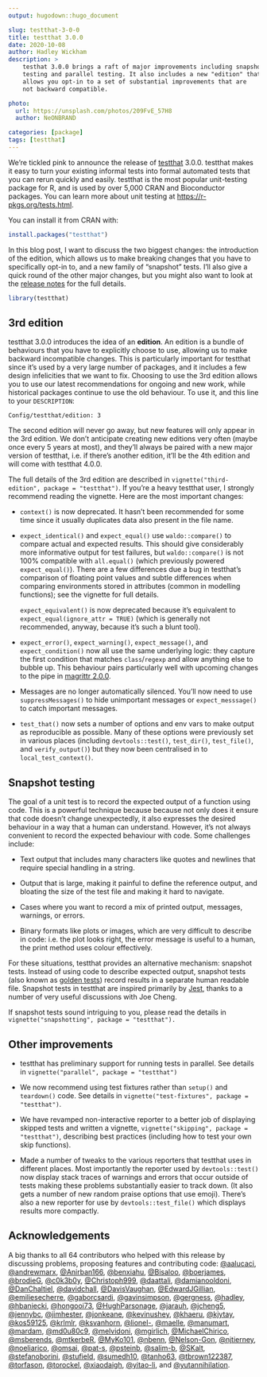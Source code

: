 ```yaml
---
output: hugodown::hugo_document

slug: testthat-3-0-0
title: testthat 3.0.0
date: 2020-10-08
author: Hadley Wickham
description: >
    testhat 3.0.0 brings a raft of major improvements including snapshot 
    testing and parallel testing. It also includes a new "edition" that
    allows you opt-in to a set of substantial improvements that are
    not backward compatible.

photo:
  url: https://unsplash.com/photos/209FvE_57H8
  author: NeONBRAND

categories: [package] 
tags: [testthat]
---
```


We're tickled pink to announce the release of [testthat](http://testthat.r-lib.org/) 3.0.0.
testthat makes it easy to turn your existing informal tests into formal automated tests that you can rerun quickly and easily.
testthat is the most popular unit-testing package for R, and is used by over 5,000 CRAN and Bioconductor packages.
You can learn more about unit testing at <https://r-pkgs.org/tests.html>.

You can install it from CRAN with:

```r
install.packages("testthat")
```

In this blog post, I want to discuss the two biggest changes: the introduction of the edition, which allows us to make breaking changes that you have to specifically opt-in to, and a new family of "snapshot" tests.
I'll also give a quick round of the other major changes, but you might also want to look at the [release notes](%7B%20github_release%20%7D) for the full details.

```r
library(testthat)
```

## 3rd edition

testthat 3.0.0 introduces the idea of an **edition**.
An edition is a bundle of behaviours that you have to explicitly choose to use, allowing us to make backward incompatible changes.
This is particularly important for testthat since it's used by a very large number of packages, and it includes a few design infelicities that we want to fix.
Choosing to use the 3rd edition allows you to use our latest recommendations for ongoing and new work, while historical packages continue to use the old behaviour.
To use it, and this line to your `DESCRIPTION`:

    Config/testthat/edition: 3

The second edition will never go away, but new features will only appear in the 3rd edition.
We don't anticipate creating new editions very often (maybe once every 5 years at most), and they'll always be paired with a new major version of testthat, i.e. if there's another edition, it'll be the 4th edition and will come with testthat 4.0.0.

The full details of the 3rd edition are described in `vignette("third-edition", package = "testthat")`.
If you're a heavy testthat user, I strongly recommend reading the vignette.
Here are the most important changes:

-   `context()` is now deprecated.
    It hasn't been recommended for some time since it usually duplicates data also present in the file name.

-   `expect_identical()` and `expect_equal()` use `waldo::compare()` to compare actual and expected results.
    This should give considerably more informative output for test failures, but `waldo::compare()` is not 100% compatible with `all.equal()` (which previously powered `expect_equal()`).
    There are a few differences due a bug in testthat's comparison of floating point values and subtle differences when comparing environments stored in attributes (common in modelling functions); see the vignette for full details.

    `expect_equivalent()` is now deprecated because it's equivalent to `expect_equal(ignore_attr = TRUE)` (which is generally not recommended, anyway, because it's such a blunt tool).

-   `expect_error()`, `expect_warning()`, `expect_message()`, and `expect_condition()` now all use the same underlying logic: they capture the first condition that matches `class`/`regexp` and allow anything else to bubble up.
    This behaviour pairs particularly well with upcoming changes to the pipe in [magrittr 2.0.0](/blog/2020/08/magrittr-2-0/).

-   Messages are no longer automatically silenced.
    You'll now need to use `suppressMessages()` to hide unimportant messages or `expect_messsage()` to catch important messages.

-   `test_that()` now sets a number of options and env vars to make output as reproducible as possible.
    Many of these options were previously set in various places (including `devtools::test()`, `test_dir()`, `test_file()`, and `verify_output()`) but they now been centralised in to `local_test_context()`.

## Snapshot testing

The goal of a unit test is to record the expected output of a function using code.
This is a powerful technique because because not only does it ensure that code doesn't change unexpectedly, it also expresses the desired behaviour in a way that a human can understand.
However, it's not always convenient to record the expected behaviour with code.
Some challenges include:

-   Text output that includes many characters like quotes and newlines that require special handling in a string.

-   Output that is large, making it painful to define the reference output, and bloating the size of the test file and making it hard to navigate.

-   Cases where you want to record a mix of printed output, messages, warnings, or errors.

-   Binary formats like plots or images, which are very difficult to describe in code: i.e. the plot looks right, the error message is useful to a human, the print method uses colour effectively.

For these situations, testthat provides an alternative mechanism: snapshot tests.
Instead of using code to describe expected output, snapshot tests (also known as [golden tests](https://ro-che.info/articles/2017-12-04-golden-tests)) record results in a separate human readable file.
Snapshot tests in testthat are inspired primarily by [Jest](https://jestjs.io/docs/en/snapshot-testing), thanks to a number of very useful discussions with Joe Cheng.

If snapshot tests sound intriguing to you, please read the details in `vignette("snapshotting", package = "testthat").`

## Other improvements

-   testthat has preliminary support for running tests in parallel.
    See details in `vignette("parallel", package = "testthat")`

-   We now recommend using test fixtures rather than `setup()` and `teardown()` code.
    See details in `vignette("test-fixtures", package = "testthat")`.

-   We have revamped non-interactive reporter to a better job of displaying skipped tests and written a vignette, `vignette("skipping", package = "testthat")`, describing best practices (including how to test your own skip functions).

-   Made a number of tweaks to the various reporters that testthat uses in different places.
    Most importantly the reporter used by `devtools::test()` now display stack traces of warnings and errors that occur outside of tests making these problems substantially easier to track down.
    (It also gets a number of new random praise options that use emoji).
    There's also a new reporter for use by `devtools::test_file()` which displays results more compactly.

## Acknowledgements

A big thanks to all 64 contributors who helped with this release by discussing problems, proposing features and contributing code: [\@aalucaci](https://github.com/aalucaci), [\@andrewmarx](https://github.com/andrewmarx), [\@Anirban166](https://github.com/Anirban166), [\@benxiahu](https://github.com/benxiahu), [\@Bisaloo](https://github.com/Bisaloo), [\@boerjames](https://github.com/boerjames), [\@brodieG](https://github.com/brodieG), [\@c0k3b0y](https://github.com/c0k3b0y), [\@Christoph999](https://github.com/Christoph999), [\@daattali](https://github.com/daattali), [\@damianooldoni](https://github.com/damianooldoni), [\@DanChaltiel](https://github.com/DanChaltiel), [\@davidchall](https://github.com/davidchall), [\@DavisVaughan](https://github.com/DavisVaughan), [\@EdwardJGillian](https://github.com/EdwardJGillian), [\@emiliesecherre](https://github.com/emiliesecherre), [\@gaborcsardi](https://github.com/gaborcsardi), [\@gavinsimpson](https://github.com/gavinsimpson), [\@gergness](https://github.com/gergness), [\@hadley](https://github.com/hadley), [\@hbaniecki](https://github.com/hbaniecki), [\@hongooi73](https://github.com/hongooi73), [\@HughParsonage](https://github.com/HughParsonage), [\@jarauh](https://github.com/jarauh), [\@jcheng5](https://github.com/jcheng5), [\@jennybc](https://github.com/jennybc), [\@jimhester](https://github.com/jimhester), [\@jonkeane](https://github.com/jonkeane), [\@kevinushey](https://github.com/kevinushey), [\@khaeru](https://github.com/khaeru), [\@kjytay](https://github.com/kjytay), [\@kos59125](https://github.com/kos59125), [\@krlmlr](https://github.com/krlmlr), [\@ksvanhorn](https://github.com/ksvanhorn), [\@lionel-](https://github.com/lionel-), [\@maelle](https://github.com/maelle), [\@manumart](https://github.com/manumart), [\@mardam](https://github.com/mardam), [\@md0u80c9](https://github.com/md0u80c9), [\@melvidoni](https://github.com/melvidoni), [\@mgirlich](https://github.com/mgirlich), [\@MichaelChirico](https://github.com/MichaelChirico), [\@msberends](https://github.com/msberends), [\@mtkerbeR](https://github.com/mtkerbeR), [\@MyKo101](https://github.com/MyKo101), [\@nbenn](https://github.com/nbenn), [\@Nelson-Gon](https://github.com/Nelson-Gon), [\@njtierney](https://github.com/njtierney), [\@noeliarico](https://github.com/noeliarico), [\@omsai](https://github.com/omsai), [\@pat-s](https://github.com/pat-s), [\@psteinb](https://github.com/psteinb), [\@salim-b](https://github.com/salim-b), [\@SKalt](https://github.com/SKalt), [\@stefanoborini](https://github.com/stefanoborini), [\@stufield](https://github.com/stufield), [\@sumedh10](https://github.com/sumedh10), [\@tanho63](https://github.com/tanho63), [\@tbrown122387](https://github.com/tbrown122387), [\@torfason](https://github.com/torfason), [\@torockel](https://github.com/torockel), [\@xiaodaigh](https://github.com/xiaodaigh), [\@yitao-li](https://github.com/yitao-li), and [\@yutannihilation](https://github.com/yutannihilation).
